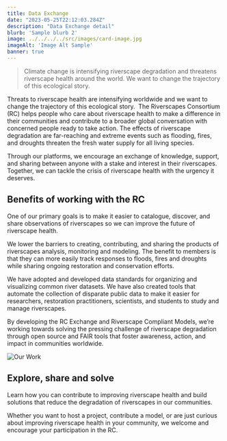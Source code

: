 ```yaml
---
title: Data Exchange
date: "2023-05-25T22:12:03.284Z"
description: "Data Exchange detail"
blurb: 'Sample blurb 2'
image: ../../../../src/images/card-image.jpg
imageAlt: 'Image Alt Sample'
banner: true
---
```


> Climate change is intensifying riverscape degradation and threatens riverscape health around the world. We want to change the trajectory of this ecological story.

Threats to riverscape health are intensifying worldwide and we want to change the trajectory of this ecological story.  The Riverscapes Consortium (RC) helps people who care about riverscape health to make a difference in their communities and contribute to a broader global conversation with concerned people ready to take action. The effects of riverscape degradation are far-reaching and extreme events such as flooding, fires, and droughts threaten the fresh water supply for all living species. 

Through our platforms, we encourage an exchange of knowledge, support, and sharing between anyone with a stake and interest in their riverscapes. Together, we can tackle the crisis of riverscape health with the urgency it deserves. 

## Benefits of working with the RC

One of our primary goals is to make it easier to catalogue, discover, and share observations of riverscapes so we can improve the future of riverscape health. 

We lower the barriers to creating, contributing, and sharing the products of riverscapes analysis, monitoring and modeling. The benefit to members is that they can more easily track responses to floods, fires and droughts while sharing ongoing restoration and conservation efforts. 

We have adopted and developed data standards for organizing and visualizing common river datasets. We have also created tools that automate the collection of disparate public data to make it easier for researchers, restoration practitioners, scientists, and students to study and manage riverscapes.

By developing the RC Exchange and Riverscape Compliant Models, we’re working towards solving the pressing challenge of riverscape degradation through open source and FAIR tools that foster awareness, action, and impact in communities worldwide.  

![Our Work](./our-work-image.jpg)

## Explore, share and solve

Learn how you can contribute to improving riverscape health and build solutions that reduce the degradation of riverscapes in our communities. 

Whether you want to host a project, contribute a model, or are just curious about improving riverscape health in your community, we welcome and encourage your participation in the RC.
